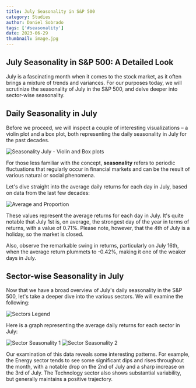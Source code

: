 ```yaml
---
title: July Seasonality in S&P 500
category: Studies
author: Daniel Sobrado
tags: ['#seasonality']
date: 2023-06-29
thumbnail: image.jpg
---
```


## July Seasonality in S&P 500: A Detailed Look

July is a fascinating month when it comes to the stock market, as it often brings a mixture of trends and variances. For our purposes today, we will scrutinize the seasonality of July in the S&P 500, and delve deeper into sector-wise seasonality. 

## Daily Seasonality in July

Before we proceed, we will inspect a couple of interesting visualizations – a violin plot and a box plot, both representing the daily seasonality in July for the past decades. 

![Seasonality July - Violin and Box plots](https://i.imgur.com/MheRXIc.png)

For those less familiar with the concept, **seasonality** refers to periodic fluctuations that regularly occur in financial markets and can be the result of various natural or social phenomena.

Let's dive straight into the average daily returns for each day in July, based on data from the last few decades:

![Average and Proportion](https://i.imgur.com/e8NSo63.png)

These values represent the average returns for each day in July. It's quite notable that July 1st is, on average, the strongest day of the year in terms of returns, with a value of 0.71%. Please note, however, that the 4th of July is a holiday, so the market is closed.

Also, observe the remarkable swing in returns, particularly on July 16th, when the average return plummets to -0.42%, making it one of the weaker days in July.

## Sector-wise Seasonality in July

Now that we have a broad overview of July's daily seasonality in the S&P 500, let's take a deeper dive into the various sectors. We will examine the following:

![Sectors Legend](https://i.imgur.com/WIwHNDz.png)

Here is a graph representing the average daily returns for each sector in July:

![Sector Seasonality 1](https://i.imgur.com/4Vk4hZW.png)
![Sector Seasonality 2](https://i.imgur.com/K1QI4D5.png)


Our examination of this data reveals some interesting patterns. For example, the Energy sector tends to see some significant dips and rises throughout the month, with a notable drop on the 2nd of July and a sharp increase on the 3rd of July. The Technology sector also shows substantial variability, but generally maintains a positive trajectory.
